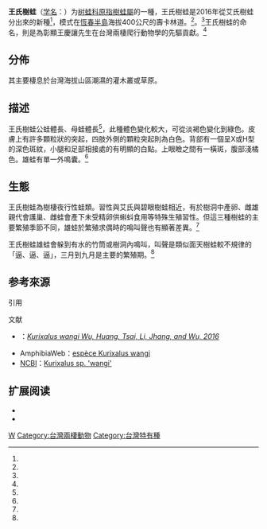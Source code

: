 {{noteTA|1=zh-tw:原趾樹蛙屬;zh-cn:原指树蛙属;zh-hk:原指樹蛙屬;}}
{{Speciesbox 
| taxon = Kurixalus wangi<ref name="ylib-2016-2968">{{cite web | url=http://sa.ylib.com/MagCont.aspx?Unit=columns&id=2968 | title=原趾樹蛙尋親記 | publisher=[[科学美国人|科學人]] | work=《科學人》雜誌第171期2016年05月號 | accessdate=2016-05-01 | author1=吳書平 | author2=吳聲海 | archive-date=2016-04-30 | archive-url=https://web.archive.org/web/20160430114714/http://sa.ylib.com/MagCont.aspx?Unit=columns&id=2968 | dead-url=no }}</ref><ref name="Frost">Frost, D.R.[http://research.amnh.org/vz/herpetology/amphibia/content/search?taxon=%22Kurixalus+wangi%22  ''«Kurixalus wangi »''] {{Wayback|url=http://research.amnh.org/vz/herpetology/amphibia/content/search?taxon=%22Kurixalus+wangi%22 |date=20160224045044 }}. ''Amphibian Species of the World: an Online Reference. Version 6.0.'' (en inglés). Nueva York, EEUU: Museo Americano de Historia Natural. Consultado el 1 de febrero de 2016.</ref>
| authority = （[[吳聲海|Wu]], Huang, Tsai, Lin, Jhang & [[吳書平|Wu]], 2016）<ref name="iesn-ki-wang-1987">{{cite web| url=http://metadata.froghome.org/page.php?namecode=431334| title=Kurixalus wangi 王氏樹蛙| work=台灣地區兩棲類物種描述資料| publisher=[[國立東華大學環境學院|國立東華大學環境學院]]自然與環境資源學系、[[中央研究院|中央研究院]]生物多樣性研究中心| accessdate=2016-05-01| archive-url=https://web.archive.org/web/20160613024218/http://metadata.froghome.org/page.php?namecode=431334| archive-date=2016-06-13| dead-url=yes}}[http://metadata.froghome.org/class.php 兩棲類分類查詢] {{Wayback|url=http://metadata.froghome.org/class.php |date=20160611044930 }}</ref><ref name="ZooKey-557-6131">{{cite web |quote=Wu, S.-P., C.-C. Huang, C.-L. Tsai, T.-E. Li, J.-J. Jhang & S.-H. Wu. 2016. |title=Systematic revision of the Taiwanese genus ''Kurixalus'' members with a description of two new endemic species (Anura, Rhacophoridae). |work=ZooKeys 557: 121–158 |date=2016-01-28 |doi=10.3897/zookeys.557.6131 |url=http://zookeys.pensoft.net/articles.php?id=6131 |language=en |author1=Shu-Ping Wu |author2=Chuan-Chin Huang |author3=Chi-Li Tsai, |author4=Te-En Lin |author5=Jhih-Jia Jhang |author6=Sheng-Hai Wu |accessdate=2016-05-01 |archive-date=2016-03-25 |archive-url=https://web.archive.org/web/20160325014325/http://zookeys.pensoft.net/articles.php?id=6131 |dead-url=no }}</ref><ref name="TaiBNET-431334"/><ref name="taibif-namecode-431334"/>
| image = Kurixalus wangi holotype male.jpg
}}
'''王氏樹蛙'''（[[学名|学名]]：{{sname|''Khirixalus wangi''}}）为[[树蛙科|树蛙科]][[原指樹蛙屬|原指樹蛙屬]]的一種，王氏樹蛙是2016年從艾氏樹蛙分出來的新種<ref name="taieol-216142"/>，模式在[[恆春半島|恆春半島]]海拔400公尺的壽卡林道。<ref name="ylib-2016-2968"/>。<ref name="Frost"/>王氏樹蛙的命名，則是為彰顯王慶讓先生在台灣兩棲爬行動物學的先驅貢獻。<ref name="ZooKey-557-6131"/>

==分佈==
其主要棲息於台灣海拔{{convert|500|m}}山區潮濕的灌木叢或草原。

==描述==
王氏樹蛙公蛙體長{{convert|28.6|-|31.6|mm}}、母蛙體長{{convert|30.8|-|37.1|mm}}<ref name="ZooKey-557-6131"/>，此種體色變化較大，可從淡褐色變化到綠色。皮膚上有許多顆粒狀的突起，四肢外側的顆粒突起則為白色。背部有一個呈X或H型的深色斑紋，小腿和足部相接處的有明顯的白點。上眼瞼之間有一橫斑，腹部淺橘色。雄蛙有單一外鳴囊。<ref name="taieol-216142"/>

==生態==
王氏樹蛙為樹棲夜行性蛙類。習性與艾氏與碧眼樹蛙相近，有於樹洞中產卵、雌雄親代會護巢、雌蛙會產下未受精卵供蝌蚪食用等特殊生殖習性。但這三種樹蛙的主要繁殖季節不同，雄蛙於繁殖求偶時的鳴叫聲也有顯著差異。<ref name="e-info-108465"/>

王氏樹蛙雄蛙會躲到有水的竹筒或樹洞內鳴叫，叫聲是類似面天樹蛙較不規律的「逼、逼、逼」，三月到九月是主要的繁殖期。<ref name="taieol-216142"/>

== 参考來源 ==
;引用
{{reflist|refs=
<ref name="TaiBNET-431334">{{TaiBNET| zh=王-{}-氏-{}-樹-{}-蛙 | id=431334 | binomial=Kurixalus wangi | authority=Wu, Huang, Tsai, Lin, Jhang & Wu, 2016 | var= | accessdate=2017-02-27}}</ref>
<ref name="taibif-namecode-431334">{{TaiBIF| zh=王-{}-氏-{}-樹-{}-蛙 | id=431334 | binomial=Kurixalus wangi | authority=Wu, Huang, Tsai, Lin, Jhang & Wu, 2016 | var= | accessdate=2017-02-27}}[http://taibif.tw/en/namecode/431334 {{Wayback|url=http://taibif.tw/en/namecode/431334 |date=20190827142851 }} {{en}}]</ref>
<ref name="taieol-216142">{{cite web | url=http://taieol.tw/pages/216142 | title=Kurixalus wangi Wu, Huang, Tsai, Lin, Jhang & Wu, 2016 | publisher=[[臺灣生命大百科|臺灣生命大百科]] | date=2018-09-03 | accessdate=2019-01-08 | author1=楊懿如 | archive-date=2019-08-23 | archive-url=https://web.archive.org/web/20190823201043/http://taieol.tw/pages/216142 | dead-url=no }}</ref>
<ref name="e-info-108465">{{cite web | url=https://e-info.org.tw/node/108465 | title=台灣新種樹蛙再添兩種 登國際期刊封面 | publisher=[[環境資訊中心|環境資訊中心]] | date=2016-01-31 | accessdate=2019-01-11 | author1=廖靜蕙 | archive-date=2020-11-17 | archive-url=https://web.archive.org/web/20201117081053/https://e-info.org.tw/node/108465 | dead-url=no }}</ref>
}}
;文献
*{{tsl|fr|Amphibian Species of the World}}：[http://research.amnh.org/vz/herpetology/amphibia/content/search?taxon=%22Kurixalus+wangi%22 ''Kurixalus wangi Wu, Huang, Tsai, Li, Jhang, and Wu, 2016''] {{Wayback|url=http://research.amnh.org/vz/herpetology/amphibia/content/search?taxon=%22Kurixalus+wangi%22 |date=20160224045044 }} {{lang|fr| (consulté le 13 février 2016))}}{{en}}
*AmphibiaWeb：[http://amphibiaweb.org/cgi/amphib_query?query_src=aw_lists_genera_&where-genus=Kurixalus&where-species=wangi espèce Kurixalus wangi] {{Wayback|url=http://amphibiaweb.org/cgi/amphib_query?query_src=aw_lists_genera_&where-genus=Kurixalus&where-species=wangi |date=20191202153443 }}  {{lang|fr|(consulté le 13 février 2016) }} {{en}}
*[[美国国家生物技术信息中心|NCBI]]：[http://www.ncbi.nlm.nih.gov/Taxonomy/Browser/wwwtax.cgi?lin=s&p=has_linkout&id=381287 Kurixalus sp. 'wangi'] {{Wayback|url=http://www.ncbi.nlm.nih.gov/Taxonomy/Browser/wwwtax.cgi?lin=s&p=has_linkout&id=381287 |date=20191202131323 }} {{lang|fr| (consulté le 13 février 2016)}}{{en}}

== 扩展阅读 ==
{{refbegin}}
{{Portal|生物學}}
*{{wikispecies-inline|Khirixalus wangi}}
*{{commonscat-inline|Khirixalus wangi}}
{{refend}}

{{Authority control}}   
{{Taxonbar}}
[[Category:原指树蛙属|W]]
[[Category:台灣兩棲動物|Category:台灣兩棲動物]]
[[Category:台灣特有種|Category:台灣特有種]]